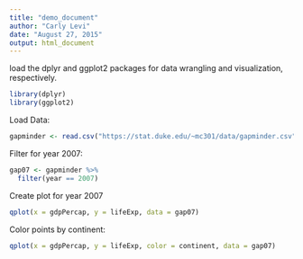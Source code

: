 ```yaml
---
title: "demo_document"
author: "Carly Levi"
date: "August 27, 2015"
output: html_document
---
```


load the dplyr and ggplot2 packages for data wrangling and visualization, respectively.

```r
library(dplyr)
library(ggplot2)
```

Load Data:

```r
gapminder <- read.csv("https://stat.duke.edu/~mc301/data/gapminder.csv")
```

Filter for year 2007:

```r
gap07 <- gapminder %>%
  filter(year == 2007)
```

Create plot for year 2007

```r
qplot(x = gdpPercap, y = lifeExp, data = gap07)
```

Color points by continent:

```r
qplot(x = gdpPercap, y = lifeExp, color = continent, data = gap07)
```



